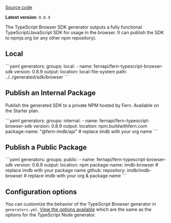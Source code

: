 [Source code](https://github.com/fern-api/fern-typescript)

**Latest version**: `0.8.9`

The TypeScript Browser SDK generator outputs a fully functional TypeScript/JavaScript
SDK for usage in the browser. It can publish the SDK to npmjs.org (or any other npm repository).

## Local

<CodeBlock title="generators.yml">
  ```yaml generators: groups: local: - name: fernapi/fern-typescript-browser-sdk version: 0.8.9 output: location:
  local-file-system path: ../../generated/sdk/browser ```
</CodeBlock>

## Publish an Internal Package

Publish the generated SDK to a private NPM hosted by Fern. Available on the Starter plan.

<CodeBlock title="generators.yml">
  ```yaml generators: groups: internal: - name: fernapi/fern-typescript-browser-sdk version: 0.8.9 output: location:
  npm.buildwithfern.com package-name: "@fern-imdb/api" # replace imdb with your org name ```
</CodeBlock>

## Publish a Public Package

<CodeBlock title="generators.yml">
  ```yaml generators: groups: public: - name: fernapi/fern-typescript-browser-sdk version: 0.8.9 output: location: npm
  package-name: imdb-browser # replace imdb with your package name github: repository: imdb/imdb-browser # replace imdb
  with your org & package name ```
</CodeBlock>

## Configuration options

You can customize the behavior of the TypeScript Browser generator in `generators.yml`. [View the options available](https://docs.buildwithfern.com/sdks/typescript-node) which are the same as the options for the TypeScript Node generator.

